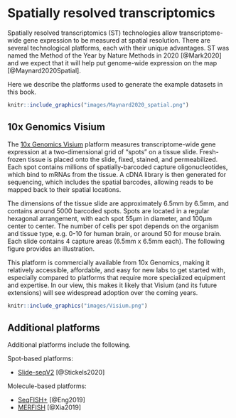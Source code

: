 # Spatially resolved transcriptomics

Spatially resolved transcriptomics (ST) technologies allow transcriptome-wide gene expression to be measured at spatial resolution. There are several technological platforms, each with their unique advantages. ST was named the Method of the Year by Nature Methods in 2020 [@Mark2020] and we expect that it will help put genome-wide expression on the map [@Maynard2020Spatial].

Here we describe the platforms used to generate the example datasets in this book.

```r
knitr::include_graphics("images/Maynard2020_spatial.png")
```


## 10x Genomics Visium

The [10x Genomics Visium](https://www.10xgenomics.com/products/spatial-gene-expression) platform measures transcriptome-wide gene expression at a two-dimensional grid of "spots" on a tissue slide. Fresh-frozen tissue is placed onto the slide, fixed, stained, and permeabilized. Each spot contains millions of spatially-barcoded capture oligonucleotides, which bind to mRNAs from the tissue. A cDNA library is then generated for sequencing, which includes the spatial barcodes, allowing reads to be mapped back to their spatial locations.

The dimensions of the tissue slide are approximately 6.5mm by 6.5mm, and contains around 5000 barcoded spots. Spots are located in a regular hexagonal arrangement, with each spot 55µm in diameter, and 100µm center to center. The number of cells per spot depends on the organism and tissue type, e.g. 0-10 for human brain, or around 50 for mouse brain. Each slide contains 4 capture areas (6.5mm x 6.5mm each). The following figure provides an illustration.

This platform is commercially available from 10x Genomics, making it relatively accessible, affordable, and easy for new labs to get started with, especially compared to platforms that require more specialized equipment and expertise. In our view, this makes it likely that Visium (and its future extensions) will see widespread adoption over the coming years.


```r
knitr::include_graphics("images/Visium.png")
```


## Additional platforms

Additional platforms include the following.

Spot-based platforms:

- [Slide-seqV2](https://www.nature.com/articles/s41587-020-0739-1) [@Stickels2020]


Molecule-based platforms:

- [SeqFISH+](https://www.nature.com/articles/s41586-019-1049-y) [@Eng2019]
- [MERFISH](https://www.pnas.org/content/116/39/19490) [@Xia2019]

